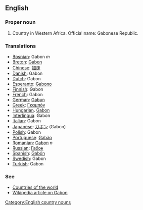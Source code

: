 ==English==
===Proper noun===

# Country in Western Africa. Official name: Gabonese Republic.
===Translations===
*[[Bosnian]]: Gabon ''m''
*[[Breton]]: [[Gabon]]
*[[Chinese]]: [[加蓬]]
*[[Danish]]: Gabon
*[[Dutch]]: Gabon
*[[Esperanto]]: [[Gabono]]
*[[Finnish]]: Gabon
*[[French]]: Gabon
*[[German]]: [[Gabun]]
*[[Greek]]: [[Γκαμπόν]]
*[[Hungarian]]. [[Gabon]]
*[[Interlingua]]: Gabon
*[[Italian]]: Gabon
*[[Japanese]]: [[ガボン]] (Gabon)
*[[Polish]]: Gabon
*[[Portuguese]]: [[Gabão]]
*[[Romanian]]: [[Gabon]] ''n''
*[[Russian]]: [[Габон]]
*[[Spanish]]: [[Gabón]]
*[[Swedish]]: Gabon
*[[Turkish]]: Gabon

===See===
*[[Countries of the world]]
*[[w:Gabon|Wikipedia article on Gabon]]
[[Category:English country nouns]]